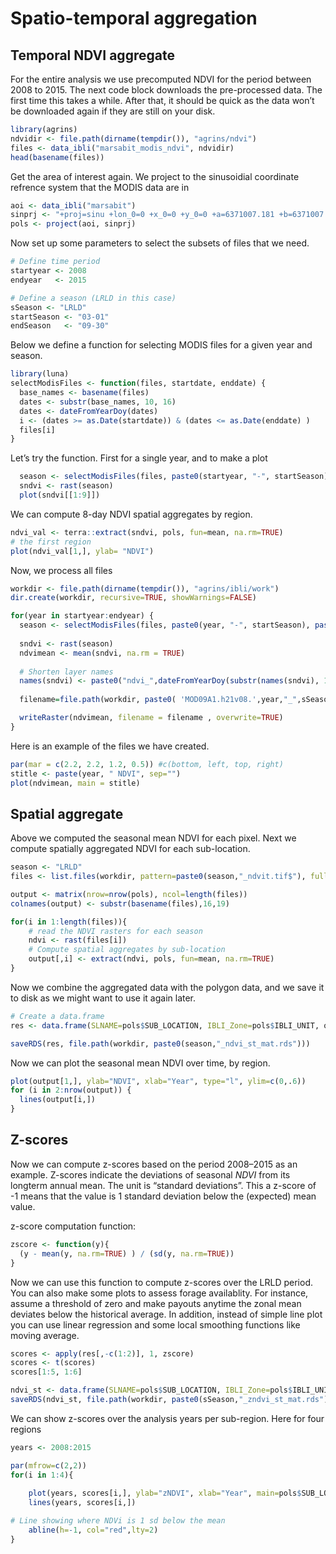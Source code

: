 # Spatio-temporal aggregation

## Temporal NDVI aggregate
 
For the entire analysis we use precomputed NDVI for the period between 2008 to 2015. The next code block downloads the pre-processed data. The first time this takes a while. After that, it should be quick as the data won't be downloaded again if they are still on your disk.

```r
library(agrins)
ndvidir <- file.path(dirname(tempdir()), "agrins/ndvi")
files <- data_ibli("marsabit_modis_ndvi", ndvidir)
head(basename(files))
```

Get the area of interest again. We project to the sinusoidial coordinate refrence system that the MODIS data are in 

```r
aoi <- data_ibli("marsabit")
sinprj <- "+proj=sinu +lon_0=0 +x_0=0 +y_0=0 +a=6371007.181 +b=6371007.181 +units=m +no_defs "
pols <- project(aoi, sinprj)
```

Now set up some parameters to select the subsets of files that we need.

```r
# Define time period
startyear <- 2008
endyear   <- 2015

# Define a season (LRLD in this case)
sSeason <- "LRLD"
startSeason <- "03-01"
endSeason   <- "09-30"
```

Below we define a function for selecting MODIS files for a given year and season.

```r
library(luna)
selectModisFiles <- function(files, startdate, enddate) {
  base_names <- basename(files)
  dates <- substr(base_names, 10, 16)
  dates <- dateFromYearDoy(dates)
  i <- (dates >= as.Date(startdate)) & (dates <= as.Date(enddate) )
  files[i]
}
```

Let's try the function. First for a single year, and to make a plot

```r
  season <- selectModisFiles(files, paste0(startyear, "-", startSeason), paste0(startyear, "-", endSeason))
  sndvi <- rast(season)
  plot(sndvi[[1:9]])
```


We can compute 8-day NDVI spatial aggregates by region.

```r
ndvi_val <- terra::extract(sndvi, pols, fun=mean, na.rm=TRUE)
# the first region
plot(ndvi_val[1,], ylab= "NDVI")
```


Now, we process all files

```r
workdir <- file.path(dirname(tempdir()), "agrins/ibli/work")
dir.create(workdir, recursive=TRUE, showWarnings=FALSE)

for(year in startyear:endyear) {
  season <- selectModisFiles(files, paste0(year, "-", startSeason), paste0(year, "-", endSeason))
  
  sndvi <- rast(season)
  ndvimean <- mean(sndvi, na.rm = TRUE)
  
  # Shorten layer names 
  names(sndvi) <- paste0("ndvi_",dateFromYearDoy(substr(names(sndvi), 10, 16)))
  
  filename=file.path(workdir, paste0( 'MOD09A1.h21v08.',year,"_",sSeason,'_ndvit.tif'))

  writeRaster(ndvimean, filename = filename , overwrite=TRUE)
}
```


Here is an example of the files we have created.

```r
par(mar = c(2.2, 2.2, 1.2, 0.5)) #c(bottom, left, top, right)
stitle <- paste(year, " NDVI", sep="")
plot(ndvimean, main = stitle)
```


## Spatial aggregate

Above we computed the seasonal mean NDVI for each pixel. Next we compute spatially aggregated NDVI for each sub-location.


```r
season <- "LRLD"
files <- list.files(workdir, pattern=paste0(season,"_ndvit.tif$"), full.names=TRUE)

output <- matrix(nrow=nrow(pols), ncol=length(files))
colnames(output) <- substr(basename(files),16,19)

for(i in 1:length(files)){
	# read the NDVI rasters for each season
	ndvi <- rast(files[i])
	# Compute spatial aggregates by sub-location
	output[,i] <- extract(ndvi, pols, fun=mean, na.rm=TRUE)
}
```


Now we combine the aggregated data with the polygon data, and we save it to disk as we might want to use it again later.


```r
# Create a data.frame
res <- data.frame(SLNAME=pols$SUB_LOCATION, IBLI_Zone=pols$IBLI_UNIT, output, stringsAsFactors = FALSE, check.names=FALSE)

saveRDS(res, file.path(workdir, paste0(season,"_ndvi_st_mat.rds")))
```

Now we can plot the seasonal mean NDVI over time, by region.

```r
plot(output[1,], ylab="NDVI", xlab="Year", type="l", ylim=c(0,.6))
for (i in 2:nrow(output)) {
  lines(output[i,])
}

```


## Z-scores

Now we can compute z-scores based on the period 2008--2015 as an example. Z-scores indicate the deviations of seasonal *NDVI* from its longterm annual mean. The unit is "standard deviations". This a z-score of -1 means that the value is 1 standard deviation below the (expected) mean value.

z-score computation function:

```r
zscore <- function(y){
  (y - mean(y, na.rm=TRUE) ) / (sd(y, na.rm=TRUE))
}

```

Now we can use this function to compute z-scores over the LRLD period. You can also make some plots to assess forage availablity. For instance, assume a threshold of zero and make payouts anytime the zonal mean deviates below the historical average. In addition, instead of simple line plot you can use linear regression and some local smoothing functions like moving average. 

```r
scores <- apply(res[,-c(1:2)], 1, zscore)
scores <- t(scores)
scores[1:5, 1:6]

ndvi_st <- data.frame(SLNAME=pols$SUB_LOCATION, IBLI_Zone=pols$IBLI_UNIT, scores, stringsAsFactors = FALSE, check.names=FALSE)
saveRDS(ndvi_st, file.path(workdir, paste0(sSeason,"_zndvi_st_mat.rds")))

```


We can show z-scores over the analysis years per sub-region. Here for four regions

```r
years <- 2008:2015

par(mfrow=c(2,2))
for(i in 1:4){
  
	plot(years, scores[i,], ylab="zNDVI", xlab="Year", main=pols$SUB_LOCATION[i])
	lines(years, scores[i,])

# Line showing where NDVi is 1 sd below the mean
	abline(h=-1, col="red",lty=2)
}
```


